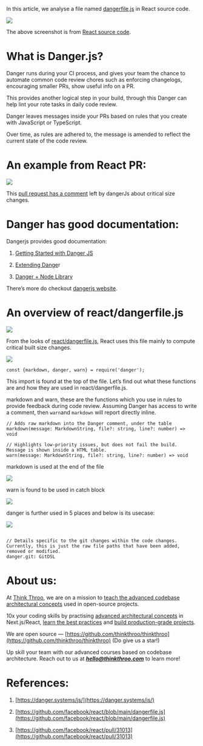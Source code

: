 In this article, we analyse a file named [dangerfile.js](https://github.com/facebook/react/blob/main/dangerfile.js) in React source code.

![](https://miro.medium.com/v2/resize:fit:875/1*5CsCitxiOUMGLB4kBiiRxg.png)

The above screenshot is from [React source code](https://github.com/facebook/react/blob/main/dangerfile.js).

# **What is Danger.js?**

Danger runs during your CI process, and gives your team the chance to automate common code review chores such as enforcing changelogs, encouraging smaller PRs, show useful info on a PR.

This provides another logical step in your build, through this Danger can help lint your rote tasks in daily code review.

Danger leaves messages inside your PRs based on rules that you create with JavaScript or TypeScript.

Over time, as rules are adhered to, the message is amended to reflect the current state of the code review.

# **An example from React PR:**

![](https://miro.medium.com/v2/resize:fit:875/1*ozkVVfTl4ywx-NuLLJgeow.png)

This [pull request has a comment](https://github.com/facebook/react/pull/31013#issuecomment-2364645268) left by dangerJs about critical size changes.

# **Danger has good documentation:**

Dangerjs provides good documentation:

1. [Getting Started with Danger JS](https://danger.systems/js/guides/getting_started)
    
2. [Extending Dange](https://danger.systems/js/usage/extending-danger)r
    
3. [Danger + Node Library](https://danger.systems/js/tutorials/node-library)
    

There’s more do checkout [dangerjs website](https://danger.systems/js/).

# **An overview of react/dangerfile.js**

![](https://miro.medium.com/v2/resize:fit:875/1*8qD2sdeATINYu3Jrhz33Hw.png)

From the looks of [react/dangerfile.js](https://github.com/facebook/react/blob/main/dangerfile.js), React uses this file mainly to compute critical built size changes.

![](https://miro.medium.com/v2/resize:fit:875/1*WedCb8yAv_xkaVYiQ7Iy0Q.png)

```plaintext
const {markdown, danger, warn} = require('danger');
```

This import is found at the top of the file. Let’s find out what these functions are and how they are used in react/dangerfile.js.

markdown and warn, these are the functions which you use in rules to provide feedback during code review. Assuming Danger has access to write a comment, then `warn`and `markdown` will report directly inline.

```plaintext
// Adds raw markdown into the Danger comment, under the table
markdown(message: MarkdownString, file?: string, line?: number) => void

// Highlights low-priority issues, but does not fail the build. Message is shown inside a HTML table.
warn(message: MarkdownString, file?: string, line?: number) => void
```

markdown is used at the end of the file

![](https://miro.medium.com/v2/resize:fit:875/1*RawSl-kvBjMR0S_aK3bsrw.png)

warn is found to be used in catch block

![](https://miro.medium.com/v2/resize:fit:875/1*La0XFcdpQVEKiyzf2HzTfQ.png)

danger is further used in 5 places and below is its usecase:

![](https://miro.medium.com/v2/resize:fit:875/1*sIakwWoNU_74UWY5ZBVAiQ.png)

```plaintext

// Details specific to the git changes within the code changes. Currently, this is just the raw file paths that have been added, removed or modified.
danger.git: GitDSL
```

# **About us:**

At [Think Throo](https://thinkthroo.com/), we are on a mission to [teach the advanced codebase architectural concepts](https://app.thinkthroo.com/architecture) used in open-source projects.

10x your coding skills by practising [advanced architectural concepts](https://app.thinkthroo.com/architecture) in Next.js/React, [learn the best practices](https://app.thinkthroo.com/best-practices) and [build production-grade projects](https://app.thinkthroo.com/production-grade-projects).

We are open source — [https://github.com/thinkthroo/thinkthroo](https://github.com/thinkthroo/thinkthroo) (Do give us a star!)

Up skill your team with our advanced courses based on codebase architecture. Reach out to us at ***hello@thinkthroo.com*** to learn more!

# **References:**

1. [https://danger.systems/js/](https://danger.systems/js/)
    
2. [https://github.com/facebook/react/blob/main/dangerfile.js](https://github.com/facebook/react/blob/main/dangerfile.js)
    
3. [https://github.com/facebook/react/pull/31013](https://github.com/facebook/react/pull/31013)
